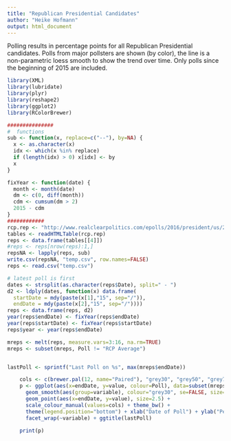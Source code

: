 ```yaml
---
title: "Republican Presidential Candidates"
author: "Heike Hofmann"
output: html_document
---
```


Polling results in percentage points for all Republican Presidential candidates. Polls from major pollsters are shown (by color), the line is a non-parametric loess smooth to show the trend over time. Only polls since the beginning of 2015 are included.


```r
library(XML)
library(lubridate)
library(plyr)
library(reshape2)
library(ggplot2)
library(RColorBrewer)

###############
#  functions
sub <- function(x, replace=c("--"), by=NA) {
  x <- as.character(x)
  idx <- which(x %in% replace)
  if (length(idx) > 0) x[idx] <- by
  x
}

fixYear <- function(date) {
  month <- month(date)
  dm <- c(0, diff(month))
  cdm <- cumsum(dm > 2)
  2015 - cdm
}
############
rcp.rep <- "http://www.realclearpolitics.com/epolls/2016/president/us/2016_republican_presidential_nomination-3823.html"
tables <- readHTMLTable(rcp.rep)
reps <- data.frame(tables[[4]])
#reps <- reps[nrow(reps):1,]
repsNA <- lapply(reps, sub)
write.csv(repsNA, "temp.csv", row.names=FALSE)
reps <- read.csv("temp.csv")

# latest poll is first
dates <- strsplit(as.character(reps$Date), split=" - ")
d2 <- ldply(dates, function(x) data.frame(
  startDate = mdy(paste(x[1],"15", sep="/")),
  endDate = mdy(paste(x[2],"15", sep="/"))))
reps <- data.frame(reps, d2)
year(reps$endDate) <- fixYear(reps$endDate)
year(reps$startDate) <- fixYear(reps$startDate)
reps$year <- year(reps$endDate)

mreps <- melt(reps, measure.vars=3:16, na.rm=TRUE)
mreps <- subset(mreps, Poll != "RCP Average")


lastPoll <- sprintf("Last Poll on %s", max(mreps$endDate))

    cols <- c(brewer.pal(12, name="Paired"), "grey30", "grey50", "grey70")
    p <- ggplot(aes(x=endDate, y=value, colour=Poll), data=subset(mreps, year >=2015)) +
      geom_smooth(aes(group=variable), colour="grey30", se=FALSE, size=.75) +
      geom_point(aes(x=endDate, y=value), size=2.5) + 
      scale_colour_manual(values=cols) + theme_bw() +
      theme(legend.position="bottom") + xlab("Date of Poll") + ylab("Percent") +
      facet_wrap(~variable) + ggtitle(lastPoll)
    
    print(p)

```